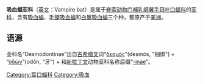 {{Multiple issues|
{{unreferenced|time=2017-12-14T01:21:22+00:00}}
{{Expand language|1=en|time=2021-03-26T11:27:02+00:00}}
}}
{{Automatic taxobox
| name = 吸血蝠亞科
| image = Desmodus rotundus A Catenazzi.jpg
| image_width = 250px
| image_caption = [[吸血蝠|吸血蝠]], ''Desmodus rotundus''
| taxon = Desmodontinae
| authority = [[夏尔·吕西安·波拿巴|Bonaparte]], 1845
| subdivision_ranks = 屬
| subdivision =
*[[吸血蝠屬|吸血蝠屬]] ''Desmodus'' <small>Wied-Neuwied, 1826</small>
*[[毛腿吸血蝠屬|毛腿吸血蝠屬]] ''Diphylla'' <small>[[Johann_Baptist_von_Spix|Spix]], 1823</small>
*[[白翼吸血蝠屬|白翼吸血蝠屬]] ''Diaemus'' <small>Miller, 1906.</small>
}}

'''吸血蝠亚科'''（[[英文|英文]]：Vampire bat）是属于[[脊索动物门|脊索动物门]][[哺乳纲|哺乳纲]][[翼手目|翼手目]][[叶口蝠科|叶口蝠科]]的[[亚科|亚科]]，含有[[吸血蝠|吸血蝠]]、[[毛腿吸血蝠|毛腿吸血蝠]]和[[白翼吸血蝠|白翼吸血蝠]]三个种，都原产于[[美洲|美洲]]。

== 语源 ==
亚科名“Desmodontinae”出自[[古希腊文|古希腊文]]词“[[wikt:δεσμός|δεσμός]]”(desmós, "捆绑") + “[[wikt:ὀδών|ὀδών]]”(odṓn, "牙") + 和[[新拉丁文|新拉丁文]]动物亚科名称后缀“[[wikt:-inae|-inae]]”。

{{bat-stub}}

{{Taxonbar|from=Q190691}}

[[Category:葉口蝠科|Category:葉口蝠科]]
[[Category:吸血|Category:吸血]]